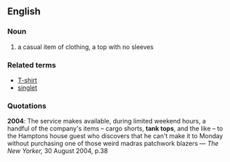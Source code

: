 ==English==
===Noun===
#a casual item of clothing, a top with no sleeves
===Related terms===
*[[T-shirt]]
*[[singlet]]
===Quotations===
'''2004''': The service makes available, during limited weekend hours, a handful of the company's items &ndash; cargo shorts, '''tank tops''', and the like &ndash; to the Hamptons house guest who discovers that he can't make it to Monday without purchasing one of those weird madras patchwork blazers &mdash; ''The New Yorker,'' 30 August 2004, p.38